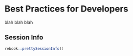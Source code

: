# Best Practices for Developers {#best-practices-developers}

blah blah blah

## Session Info {-}

```r
rebook::prettySessionInfo()
```